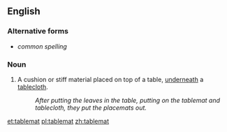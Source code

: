 ==English==

===Alternative forms===
* {{l|en|table mat}} ''common spelling''

===Noun===
{{en-noun}}

# {{label|en|rare}} A cushion or stiff material placed on top of a table, [[underneath]] a [[tablecloth]].
#: ''After putting the leaves in the table, putting on the tablemat and tablecloth, they put the placemats out.''

[[et:tablemat]]
[[pl:tablemat]]
[[zh:tablemat]]